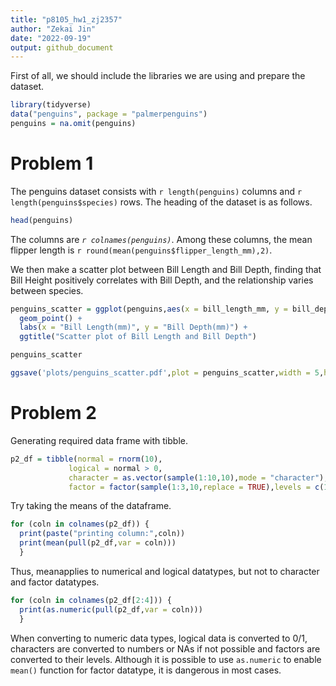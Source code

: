 ```yaml
---
title: "p8105_hw1_zj2357"
author: "Zekai Jin"
date: "2022-09-19"
output: github_document
---
```


First of all, we should include  the libraries we are using and prepare the dataset.
```r
library(tidyverse)
data("penguins", package = "palmerpenguins")
penguins = na.omit(penguins)
```

# Problem 1
The penguins dataset consists with `r length(penguins)` columns and `r length(penguins$species)` rows. The heading of the dataset is as follows.
```r
head(penguins)
```

The columns are _`r colnames(penguins)`_. Among  these columns, the mean flipper length is `r round(mean(penguins$flipper_length_mm),2)`.

We then make a scatter plot between Bill Length and Bill Depth, finding that Bill Height positively correlates with Bill Depth, and the relationship varies between species.
```r
penguins_scatter = ggplot(penguins,aes(x = bill_length_mm, y = bill_depth_mm,color = species)) +
  geom_point() + 
  labs(x = "Bill Length(mm)", y = "Bill Depth(mm)") +
  ggtitle("Scatter plot of Bill Length and Bill Depth")

penguins_scatter

ggsave('plots/penguins_scatter.pdf',plot = penguins_scatter,width = 5,height = 3)
```

# Problem 2
Generating required data frame with tibble.
```r
p2_df = tibble(normal = rnorm(10),
             logical = normal > 0,
             character = as.vector(sample(1:10,10),mode = "character"),
             factor = factor(sample(1:3,10,replace = TRUE),levels = c(1,2,3)))

```

Try taking the means of the dataframe. 

```r
for (coln in colnames(p2_df)) {
  print(paste("printing column:",coln))
  print(mean(pull(p2_df,var = coln)))
  }
```
Thus, meanapplies to numerical and logical datatypes, but not to character and factor datatypes.
```r
for (coln in colnames(p2_df[2:4])) {
  print(as.numeric(pull(p2_df,var = coln)))
  }
```
When converting to numeric data types, logical data is converted to 0/1, characters are converted to numbers or NAs if not possible and factors are converted to their levels. Although it is possible to use `as.numeric` to enable `mean()` function for factor datatype, it is dangerous in most cases.
